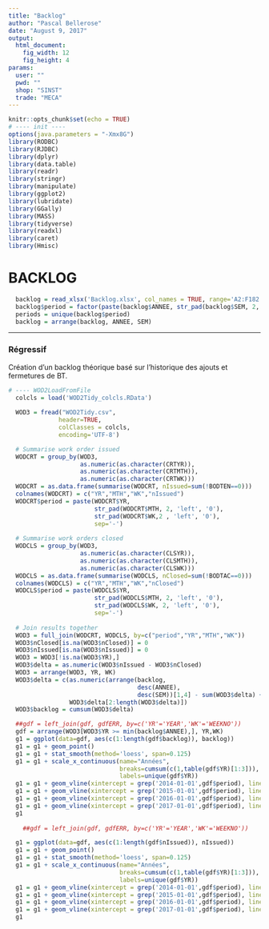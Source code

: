 ```yaml
---
title: "Backlog"
author: "Pascal Bellerose"
date: "August 9, 2017"
output: 
  html_document:
    fig_width: 12
    fig_height: 4
params:
  user: ""
  pwd: ""
  shop: "SINST"
  trade: "MECA"
---
```


```r
knitr::opts_chunk$set(echo = TRUE)
# ---- init ----
options(java.parameters = "-Xmx8G")
library(RODBC)
library(RJDBC)
library(dplyr)
library(data.table)
library(readr)
library(stringr)
library(manipulate)
library(ggplot2)
library(lubridate)
library(GGally)
library(MASS)
library(tidyverse)
library(readxl)
library(caret)
library(Hmisc)
```

# BACKLOG  

```r
  backlog = read_xlsx('Backlog.xlsx', col_names = TRUE, range='A2:F182')
  backlog$period = factor(paste(backlog$ANNEE, str_pad(backlog$SEM, 2, 'left', '0'), sep=''))
  periods = unique(backlog$period)
  backlog = arrange(backlog, ANNEE, SEM)
```

***  
  
### Régressif
Création d'un backlog théorique basé sur l'historique des ajouts et fermetures de BT.  

```r
# ---- WOD2LoadFromFile
  colcls = load('WOD2Tidy_colcls.RData')
  
  WOD3 = fread("WOD2Tidy.csv", 
              header=TRUE, 
              colClasses = colcls,
              encoding='UTF-8')  
```

```r
  # Summarise work order issued
  WODCRT = group_by(WOD3,
                    as.numeric(as.character(CRTYR)), 
                    as.numeric(as.character(CRTMTH)), 
                    as.numeric(as.character(CRTWK)))
  WODCRT = as.data.frame(summarise(WODCRT, nIssued=sum(!BODTEN==0)))
  colnames(WODCRT) = c("YR","MTH","WK","nIssued")
  WODCRT$period = paste(WODCRT$YR, 
                        str_pad(WODCRT$MTH, 2, 'left', '0'), 
                        str_pad(WODCRT$WK,2 , 'left', '0'), 
                        sep='-')
  
  # Summarise work orders closed
  WODCLS = group_by(WOD3, 
                    as.numeric(as.character(CLSYR)), 
                    as.numeric(as.character(CLSMTH)), 
                    as.numeric(as.character(CLSWK)))
  WODCLS = as.data.frame(summarise(WODCLS, nClosed=sum(!BODTAC==0)))
  colnames(WODCLS) = c("YR","MTH","WK","nClosed")
  WODCLS$period = paste(WODCLS$YR, 
                        str_pad(WODCLS$MTH, 2, 'left', '0'), 
                        str_pad(WODCLS$WK, 2, 'left', '0'), 
                        sep='-')
  
  # Join results together
  WOD3 = full_join(WODCRT, WODCLS, by=c("period","YR","MTH","WK"))
  WOD3$nClosed[is.na(WOD3$nClosed)] = 0
  WOD3$nIssued[is.na(WOD3$nIssued)] = 0
  WOD3 = WOD3[!is.na(WOD3$YR),]
  WOD3$delta = as.numeric(WOD3$nIssued - WOD3$nClosed)
  WOD3 = arrange(WOD3, YR, WK)
  WOD3$delta = c(as.numeric(arrange(backlog, 
                                    desc(ANNEE), 
                                    desc(SEM))[1,4] - sum(WOD3$delta) + WOD3$delta[1]), 
                 WOD3$delta[2:length(WOD3$delta)])
  WOD3$backlog = cumsum(WOD3$delta)
```

```r

  ##gdf = left_join(gdf, gdfERR, by=c('YR'='YEAR','WK'='WEEKNO'))
  gdf = arrange(WOD3[WOD3$YR >= min(backlog$ANNEE),], YR,WK)
  g1 = ggplot(data=gdf, aes(c(1:length(gdf$backlog)), backlog))
  g1 = g1 + geom_point()
  g1 = g1 + stat_smooth(method='loess', span=0.125)
  g1 = g1 + scale_x_continuous(name="Années", 
                               breaks=cumsum(c(1,table(gdf$YR)[1:3])), 
                               labels=unique(gdf$YR))
  g1 = g1 + geom_vline(xintercept = grep('2014-01-01',gdf$period), linetype=2)
  g1 = g1 + geom_vline(xintercept = grep('2015-01-01',gdf$period), linetype=2)
  g1 = g1 + geom_vline(xintercept = grep('2016-01-01',gdf$period), linetype=2)
  g1 = g1 + geom_vline(xintercept = grep('2017-01-01',gdf$period), linetype=2)
  g1
  
    ##gdf = left_join(gdf, gdfERR, by=c('YR'='YEAR','WK'='WEEKNO'))

  g1 = ggplot(data=gdf, aes(c(1:length(gdf$nIssued)), nIssued))
  g1 = g1 + geom_point()
  g1 = g1 + stat_smooth(method='loess', span=0.125)
  g1 = g1 + scale_x_continuous(name="Années", 
                               breaks=cumsum(c(1,table(gdf$YR)[1:3])), 
                               labels=unique(gdf$YR))
  g1 = g1 + geom_vline(xintercept = grep('2014-01-01',gdf$period), linetype=2)
  g1 = g1 + geom_vline(xintercept = grep('2015-01-01',gdf$period), linetype=2)
  g1 = g1 + geom_vline(xintercept = grep('2016-01-01',gdf$period), linetype=2)
  g1 = g1 + geom_vline(xintercept = grep('2017-01-01',gdf$period), linetype=2)
  g1
  
```


